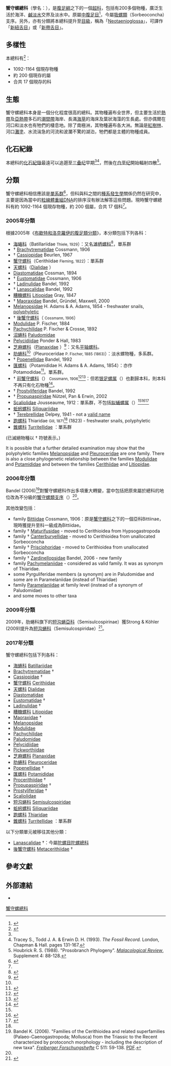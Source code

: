 {{Automatic taxobox
| fossil_range= {{fossil range|[[三叠纪|三叠纪]]|現在|ref=<ref name="Bandel 2006"/>}}
| image = Terebralia palustris 2.png
| image_caption = 一隻活體[[泥海蜷|泥海蜷]]（''[[Terebralia_palustris|Terebralia palustris]]''，[[海蜷科|海蜷科]][[泥海蜷屬|泥海蜷屬]]）
| image2 = Maoricolpus roseus roseus.JPG
| image2_caption = A beachworn [[gastropod_shell|shell]] of ''[[Maoricolpus_roseus|Maoricolpus roseus]]'', family Turritellidae. Most of the body whorl has been broken off in this specimen, possibly by a predator such as a crab.
| taxon = Cerithioidea 
| authority = {{link-en|Fleming|John Fleming (naturalist)|Fleming}}, 1822
| diversity_link = #多樣性
| diversity = 200多個物種
}}

'''蟹守螺總科'''（學名：{{lang|la|Cerithioidea，舊稱Cerithiacea}}），是[[腹足綱|腹足綱]]之下的一個[[超科|超科]]，包括有200多個物種，廣泛生活於海洋、[[鹹淡水|鹹淡水]]交界及淡水中。原屬[[中腹足目|中腹足目]]<ref name=lw>{{cite journal |url=http://www.sciinfo.cn/ShowDetail.aspx?d=1018&id=XW000001833730 |title=江西及其周边地区肋蜷科（Pleuroceridae）分类及生物学研究 |author=[[甘武|甘武]] |journal=[[南昌大學|南昌大學]]硕士學位论文 |language=zh-hans |year=2007 |access-date=2015-03-17 |archive-date=2018-03-16 |archive-url=https://web.archive.org/web/20180316214746/http://www.sciinfo.cn/ShowDetail.aspx?d=1018&id=XW000001833730 |dead-url=no }}</ref>，今屬[[吸螺類|吸螺類]]（Sorbeoconcha）支序。另外，亦有分類將本總科提升至[[目_(生物)|目級]]，稱為「[[Neotaenioglossa|Neotaenioglossa]]」，可譯作「[[新紐舌目|新紐舌目]]」或「[[新帶舌目|新帶舌目]]」。

==多樣性==
本總科有<ref name="Strong 2011">{{cite journal|title=Phylogeny of the gastropod superfamily Cerithioidea using morphology and molecules|journal=Zoological Journal of the Linnean Society|url=https://academic.oup.com/zoolinnean/article/162/1/43/2629152|date=2011-05-01|volume=162|issue=1|doi=10.1111/j.1096-3642.2010.00670.x|pages=43–89|issn=0024-4082|language=en|accessdate=2018-04-02|author=Ellen E. Strong, Donald J. Colgan, John M. Healy, Charles Lydeard, Winston F. Ponder, Matthias Glaubrecht|archive-date=2021-02-26|archive-url=https://web.archive.org/web/20210226215222/https://academic.oup.com/zoolinnean/article/162/1/43/2629152|dead-url=no}}</ref>：
*1092-1164 個現存物種
*約 200 個現存的屬
*合共 17 個現存的科

==生態==
蟹守螺總科本身是一個分化程度很高的總科。其物種遍布全世界，但主要生活於[[熱帶|熱帶]]及[[亞熱帶|亞熱帶]]多石的[[潮間帶|潮間帶]]海岸、長滿[[海草|海草]]的海床及葉狀海藻的生長處。但亦偶爾在河口和淡水也有牠們的棲息地{{r|Healy|lw}}。除了南極洲，其物種遍布各大洲。無論是[[紅樹林|紅樹林]]、河口[[灘塗|灘塗]]、水流湍急的河流和波瀾不驚的湖泊，牠們都是主體的物種成員{{r|Healy}}。

==化石紀錄==
本總科的[[化石紀錄|化石紀錄]]最遠可以追遡至[[三叠纪|三叠纪]]早期<ref name="Bandel 2006"/><ref name="Tracey et al.">Tracey S., Todd J. A. & Erwin D. H. (1993). ''The Fossil Record.'' London, Chapman & Hall. pages 131-167.</ref>，然後在[[白垩纪|白垩纪]]開始輻射四散<ref name="Houbrick">Houbrick R. S. (1988). "Prosobranch Phylogeny". ''[[Malacological_Review|Malacological Review]]'',  Supplement 4: 88-128.</ref>。

==分類==
蟹守螺總科相信應該是[[單系群|單系群]]<ref name="Colgan">{{cite journal|url=http://doi.wiley.com/10.1046/j.1463-6409.2000.00021.x|pages=29–63|title=Gastropod evolutionary rates and phylogenetic relationships assessed using partial 28S rDNA and histone H3 sequences|journal=Zoologica Scripta|volume=29|issue=1|date=2000-01-01|issn=1463-6409|language=en|access-date=2018-04-02|doi=10.1046/j.1463-6409.2000.00021.x|author=Donald. J. Colgan, Winston F Ponder, Peter E. Eggler}}</ref>，但科與科之間的[[種系發生學|種系發生學]]關係仍然在研究中，主要是因為當中的[[粒線體|粒線體]][[重組DNA|重組DNA]]的排序沒有辦法解答這些問題。現時蟹守螺總科有約 1092-1164 個現存物種，約 200 個屬，合共 17 個科<ref name="Strong 2011"/>。

===2005年分類===
根據2005年《[[布歇特和洛克羅伊的腹足類分類_(2005年)#吸螺類支序|布歇特和洛克羅伊的腹足類分類]]》，本分類包括下列各科{{r |Bouchet 2005}}：
* [[海蜷科|海蜷科]]（Batillariidae <small>Thiele, 1929</small>）：又名[[滩栖螺科|滩栖螺科]]<ref name="Zhang 2016">{{cite web |url=http://www.ecsponline.com/goods.php?id=172475 |title=黄渤海软体动物图志 |authors=[[张素萍|张素萍]]等 |isbn=9787030471406 |pages=444 |date=2016-03-04 |access-date=2018-08-12 |language=zh-hans |archive-date=2018-08-14 |archive-url=https://web.archive.org/web/20180814002035/http://www.ecsponline.com/goods.php?id=172475 |dead-url=no }}</ref>，單系群
* † [[Brachytrematidae|Brachytrematidae]] Cossmann, 1906
* † [[Cassiopidae|Cassiopidae]] Beurlen, 1967
* [[蟹守螺科|蟹守螺科]]（Cerithiidae <small>Fleming, 1822</small>）：單系群
* [[天螺科|天螺科]]（[[Dialidae|Dialidae]] {{small|Kay, 1979}}）
* [[Diastomatidae|Diastomatidae]] Cossman, 1894
* † [[Eustomatidae|Eustomatidae]] Cossmann, 1906
* † [[Ladinulidae|Ladinulidae]] Bandel, 1992
* † [[Lanascalidae|Lanascalidae]] Bandel, 1992
* [[糟糠螺科|糟糠螺科]] [[Litiopidae|Litiopidae]] Gray, 1847
* † [[Maoraxidae|Maoraxidae]] Bandel, Gründel, Maxwell, 2000
* [[Melanopsidae|Melanopsidae]] H. Adams & A. Adams, 1854 - freshwater snails, [[Polyphyly|polyphyletic]]
* † [[後蟹守螺科|後蟹守螺科]]（{{lang|la|Metacerithiidae}} <small>Cossmann, 1906</small>） 
* [[Modulidae|Modulidae]] P. Fischer, 1884
* [[Pachychilidae|Pachychilidae]] P. Fischer & Crosse, 1892
* [[沼蜷科|沼蜷科]] [[Paludomidae|Paludomidae]] {{small|Stoliczka, 1868}}
* [[Pelycidiidae|Pelycidiidae]] Ponder & Hall, 1983 
* [[芝麻螺科|芝麻螺科]]（[[Planaxidae|Planaxidae]] {{small|Gray, 1850}}）<ref name="shelldoc_000102">{{shelldoc/000102}}</ref>：又名[[平轴螺科|平轴螺科]]{{r|Li etal 2010}}。
* [[肋蜷科|肋蜷科]]<ref name=lw />（Pleuroceridae <small>P. Fischer, 1885 (1863)</small>）：淡水螺物種，多系群。
* † [[Popenellidae|Popenellidae]]  Bandel, 1992
* [[匯螺科|匯螺科]]（Potamididae H. Adams & A. Adams, 1854）：亦作Potamodidae<ref>{{cite web |url=http://www.afcd.gov.hk/tc_chi/conservation/hkbiodiversity/database/popup_family.asp?lang=tc&filter=P&entity_id= |title=科名列表：P* |publisher=[[香港特別行政區政府|香港特別行政區政府]][[漁農自然護理署|漁農自然護理署]] |access-date=2015-03-17 |archive-url=https://web.archive.org/web/20160304115755/http://www.afcd.gov.hk/tc_chi/conservation/hkbiodiversity/database/popup_family.asp?lang=tc&filter=P&entity_id= |archive-date=2016-03-04 |dead-url=yes }}</ref>。單系群。
* † [[前蟹守螺科|前蟹守螺科]]（{{lang|la|Procerithiidae}}） <small>Cossmann, 1906</small><ref>{{cite web |url=http://159.226.74.248:8000/viewSpeciDetails.jsp?mainid=2332C0001000011869 |title=国家自然科技资源平台NIGP古生物化石数据: 萨不尔后蟹守螺(比较种) |publisher=[[中国科学院|中国科学院]][[南京地质古生物研究所标本馆|南京地质古生物研究所标本馆]] |language=zh-hans |access-date=2013-10-05 |archive-date=2013-10-07 |archive-url=https://web.archive.org/web/20131007022057/http://159.226.74.248:8000/viewSpeciDetails.jsp?mainid=2332C0001000011869 |dead-url=no }}</ref><ref name="WoRMS_411655">{{cite WoRMS |id=411655 |title=Procerithiidae <small>Cossmann, 1906</small>† |accessdate=2013-10-05 |language=en }}</ref>：但若[[银足螺属|银足螺属]]（{{lang|la|Argyropeza}}）也劃歸本科，則本科不再只有化石物種<ref name="WoRMS_411649">{{cite WoRMS |id=411649 |title=Bittiinae <small>Cossmann, 1906</small> |access-date=2013-10-05 |language=en }}</ref>。
* † [[Prostyliferidae|Prostyliferidae]] Bandel, 1992
* † [[Propupaspiridae|Propupaspiridae]] Nützel, Pan & Erwin, 2002
* [[Scaliolidae|Scaliolidae]] Jousseaume, 1912：單系群，不包括[[拟蛹螺属|拟蛹螺属]]（{{lang|la|Finella}}）<ref name="WoRMS_411649" /><ref name="WoRMS_178690">{{WoRMS |id=178690 |title=Bittiinae Cossmann, 1906 |access-date=2013-10-05 |language=en }}</ref><ref>{{cite web |url=http://www.marinespecies.org/aphia.php?p=notes&id=178690 |title=WoRMS note details: Classification: Bittiinae |access-date=2013-10-05 |language=en |archive-date=2019-01-05 |archive-url=https://web.archive.org/web/20190105201858/http://www.marinespecies.org/aphia.php?p=notes&id=178690 |dead-url=no }}</ref>
* [[蚯蚓螺科|蚯蚓螺科]] [[Siliquariidae|Siliquariidae]] {{small|Anton, 1838}}
* † [[Terebrellidae|Terebrellidae]] Delpey, 1941 - not a [[valid_name_(zoology)|valid name]]
* [[跑螺科|跑螺科]] Thiaridae <small>Gill, 1871</small><ref name=lw /> (1823) - freshwater snails, polyphyletic
* [[錐螺科|錐螺科]] [[Turritellidae|Turritellidae]] {{small|Lovén, 1847}}：單系群

(已滅絕物種以 † 符號表示。)

It is possible that a further detailed examination may show that the polyphyletic families [[Melanopsidae|Melanopsidae]] and [[Pleuroceridae|Pleuroceridae]] are one family. There is also a close phylogenetic relationship between the families [[Modulidae|Modulidae]] and [[Potamididae|Potamididae]] and between the families [[Cerithiidae|Cerithiidae]] and [[Litiopidae|Litiopidae]].

===2006年分類===
Bandel (2006)<ref name="Bandel 2006">Bandel K. (2006). "Families of the Cerithioidea and related superfamilies (Palaeo-Caenogastropoda; Mollusca) from the Triassic to the Recent characterized by protoconch morphology - including the description of new taxa". ''[[Freiberger_Forschungshefte|Freiberger Forschungshefte]]'' C 511: 59-138. [http://www.palaeontologische-gesellschaft.de/palges/bandel/bandel_2006.pdf PDF]{{dead link|date=2018年1月 |bot=InternetArchiveBot |fix-attempted=yes }}.</ref>對蟹守螺總科作出多項重大轉變，當中包括把原來屬於總科的地位改為不分級的[[蟹守螺類支序|蟹守螺類支序]]（{{lang|la|Cerithimorpha}}）<ref name="Bandel 2006"/>。

其他改變包括：
* family [[Bittiidae|Bittiidae]] Cossmann, 1906：原是[[蟹守螺科|蟹守螺科]]之下的一個亞科Bittiinae，現時獲提升至科一級成為Bittiidae。
* family † [[Maturifusidae|Maturifusidae]] - moved to Cerithioidea from Hypsogastropoda
* family † [[Canterburyellidae|Canterburyellidae]] - moved to Cerithioidea from unallocated Sorbeoconcha
* family † [[Prisciphoridae|Prisciphoridae]] - moved to Cerithioidea from unallocated Sorbeoconcha
* family † [[Zardinellopsidae|Zardinellopsidae]] Bandel, 2006 - new family
* family [[Pachymelaniidae|Pachymelaniidae]] - considered as valid family. It was as synonym of Thiaridae.
* some Pyrguliferidae members (a synonym) are in Paludomidae and some are in Paramelaniidae{{Clarify|date=August 2010}} (instead of Thiaridae)
* family [[Paramelaniidae|Paramelaniidae]] at family level (instead of a synonym of Paludomidae)
* and some moves to other taxa
{{Expand section|time=2010-08 }}
<!-- a list of families should be placed here. Keep overview of changes above. -->

===2009年分類===
2009年，肋蜷科旗下的[[短沟蜷亞科|短沟蜷亞科]]（Semisulcospirinae）獲Strong & Köhler (2009)提升為[[短沟蜷科|短沟蜷科]]（Semisulcospiridae）<ref>{{cite web|doi=10.1111/j.1463-6409.2008.00385.x|title=Morphological and molecular analysis of ‘Melania’ jacqueti Dautzenberg and Fischer, 1906: from anonymous orphan to critical basal offshoot of the Semisulcospiridae (Gastropoda: Cerithioidea)|author=Ellen E. Strong, Frank Köhler|url=http://onlinelibrary.wiley.com/doi/10.1111/j.1463-6409.2008.00385.x/abstract|date=2009-02-12|access-date=2014-03-19|archive-date=2017-07-22|archive-url=https://web.archive.org/web/20170722131826/http://onlinelibrary.wiley.com/doi/10.1111/j.1463-6409.2008.00385.x/abstract|dead-url=no}}</ref>。

===2017年分類===
蟹守螺總科包括下列各科{{r|Bouchet 2017|WoRMS_14769}}：
* [[海蜷科|海蜷科]] [[Batillariidae|Batillariidae]] {{small|Thiele, 1929}}
* [[Brachytrematidae|Brachytrematidae]] {{small|Cossmann, 1906}} †
* [[Cassiopidae|Cassiopidae]] {{small|Beurlen, 1967}} †
* [[蟹守螺科|蟹守螺科]] [[Cerithiidae|Cerithiidae]] {{small|Fleming, 1822}}
* [[天螺科|天螺科]] [[Dialidae|Dialidae]] {{small|Kay, 1979}}
* [[Diastomatidae|Diastomatidae]] {{small|Cossmann, 1894}}
* [[Eustomatidae|Eustomatidae]] {{small|Cossmann, 1906}} †
* [[Ladinulidae|Ladinulidae]] {{small|Bandel, 1992}} †
* [[糟糠螺科|糟糠螺科]] [[Litiopidae|Litiopidae]] {{small|Gray, 1847}}
* [[Maoraxidae|Maoraxidae]] {{small|Bandel, Gründel & Maxwell, 2000}} †
* [[Melanopsidae|Melanopsidae]] {{small|H. Adams & A. Adams, 1854}}
* [[Modulidae|Modulidae]] {{small|P. Fischer, 1884}}
* [[Pachychilidae|Pachychilidae]] {{small|P. Fischer & Crosse, 1892}}
* [[Paludomidae|Paludomidae]] {{small|Stoliczka, 1868}}
* [[Pelycidiidae|Pelycidiidae]] {{small|Ponder & Hall, 1983}}
* [[Pickworthiidae|Pickworthiidae]] {{small|Iredale, 1917}}
* [[芝麻螺科|芝麻螺科]] [[Planaxidae|Planaxidae]] {{small|Gray, 1850}}
* [[肋蜷科|肋蜷科]] [[Pleuroceridae|Pleuroceridae]] {{small|P. Fischer, 1885 (1863)}}
* [[Popenellidae|Popenellidae]] {{small|Bandel, 1992}} †
* [[匯螺科|匯螺科]] [[Potamididae|Potamididae]] {{small|H. Adams & A. Adams, 1854}}
* [[Procerithiidae|Procerithiidae]] {{small|Cossmann, 1906}} †
* [[Propupaspiridae|Propupaspiridae]] {{small|Nützel, Pan & Erwin, 2002}} †
* [[Prostyliferidae|Prostyliferidae]] {{small|Bandel, 1992}} †
* [[Scaliolidae|Scaliolidae]] {{small|Jousseaume, 1912}}
* [[短沟蜷科|短沟蜷科]] [[Semisulcospiridae|Semisulcospiridae]] {{small|Morrison, 1952}}
* [[蚯蚓螺科|蚯蚓螺科]] [[Siliquariidae|Siliquariidae]] {{small|Anton, 1838}}
* [[跑螺科|跑螺科]] [[Thiaridae|Thiaridae]] {{small|Gill, 1871 (1823)}}
* [[錐螺科|錐螺科]] [[Turritellidae|Turritellidae]] {{small|Lovén, 1847}}：單系群

以下分類單元被移往其他分類：
* [[Lanascalidae|Lanascalidae]] {{small|Bandel, 1992}} †：今屬[[陀螺目|陀螺目]][[陀螺總科|陀螺總科]]
* [[後蟹守螺科|後蟹守螺科]] [[Metacerithiidae|Metacerithiidae]] {{small|Cossmann, 1906}} †

==參考文獻==
{{reflist |refs=
<ref name="Bouchet 2005">{{Bouchet 2005}}</ref>
<ref name="Bouchet 2017">{{Bouchet 2017}}</ref>
<ref name="Healy">{{cite book |last1=Healy |first1=J. M.  |last2=Wells |first2=F. E. |chapter=Mollusca, The Southern Syntthesis. |title=Fauna of Australia |location=[[墨爾本|Melbourne]] |publisher=CSIRO publishing |pages=707 pp. |language=en }}</ref>
<ref name="Li etal 2010">{{cite journal
 |url=http://qdhys.ijournal.cn/hyyhz/ch/reader/create_pdf.aspx?file_no=201004004
 |author1=[[李海涛|李海涛]]
 |author2=[[朱艾嘉|朱艾嘉]]
 |author3=[[方宏达|方宏达]]
 |author4=[[董燕红|董燕红]]
 |author5=[[黄楚光|黄楚光]]
 |year=2010
 |title=蛾螺科、织纹螺科和细带螺科腹足类齿舌的形态学研究
 |journal=海洋与湖沼
 |volume=41
 |issue=4
 |date=2010-07
 |accessdate=2017-08-05
 |language=zh-hans
 |author=
 |archive-url=https://web.archive.org/web/20170805020813/http://qdhys.ijournal.cn/hyyhz/ch/reader/create_pdf.aspx?file_no=201004004
 |archive-date=2017-08-05
 |dead-url=yes
 }}</ref>
<ref name="WoRMS_14769">{{WoRMS |id=14769 |db=MolluscaBase
 |title=Cerithioidea J. Fleming, 1822
 |last1=Bank   |first1=Ruud
 |last2=Bouchet|first2=Philippe
 |last3=Gofas  |first3=Serge
 |date=2017-07-15 |access-date=2018-03-16 }}</ref>
}}

==外部連結==
*{{cite journal
 |last1=Lydeard    |first1=C.
 |last2=Holznagel  |first2=W. E.
 |last3=Glaubrecht |first3=M.
 |last4=Ponder     |first4=W. F. |authorlink4=威廉·旁得
 |title=Molecular Phylogeny of Circum-Global, Diverse Gastropod Superfamily (Cerithioidea: Mollusca : Caenogastropoda) - Pushing the Deepest Phylogenetic Limits of Mitochondrial LSU rDNA Sequences
 |journal=[[Molecular_Phylogenetics_and_Evolution|Molecular Phylogenetics and Evolution]]
 |year=2002| volume=22| issue=3| pages=399–406
| doi=10.1006/mpev.2001.1072 | pmid=11884164 }}
{{Taxonbar}}
[[Category:蟹守螺總科|]]